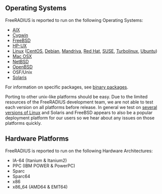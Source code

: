 ==Operating Systems==
FreeRADIUS is reported to run on the following Operating Systems:
* [http://www.ibm.com/aix AIX]
* [http://www.cygwin.com/ Cygwin]
* [http://www.freebsd.org/ FreeBSD]
* [http://www.hp.com/products1/unix/ HP-UX]
* [http://www.kernel.org/ Linux] ([http://www.centos.org/ CentOS], [http://www.debian.org/ Debian], [http://www.mandriva.com/ Mandriva], [http://www.redhat.com/ Red Hat], [http://www.opensuse.org/ SUSE], [http://www.turbolinux.com/ Turbolinux], [http://www.ubuntu.com/ Ubuntu])
* [http://www.apple.com/server/macosx/ Mac OSX]
* [http://www.netbsd.org/ NetBSD]
* [http://www.openbsd.org/ OpenBSD]
* OSF/Unix
* [http://www.sun.com/software/solaris/ Solaris]

For information on specific packages, see [[binary packages]].

Porting to other unix-like platforms should be easy. Due to the limited resources of the FreeRADIUS development team, we are not able to test each version on all platforms before release. In general we test on [[binary packages|several versions of Linux]] and Solaris and FreeBSD appears to also be a popular deployment platform for our users so we hear about any issues on those platforms quickly.

==Hardware Platforms==
FreeRADIUS is reported to run on the following Hardware Architectures:
* IA-64 (Itanium & Itanium2)
* PPC (IBM POWER & PowerPC)
* Sparc
* Sparc64
* x86
* x86_64 (AMD64 & EMT64)
